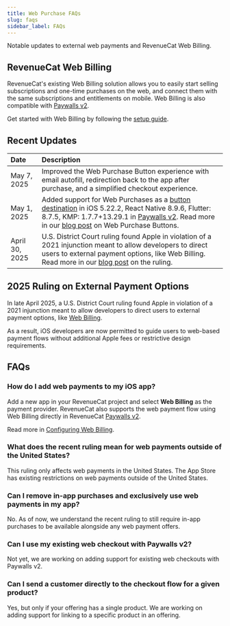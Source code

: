 ```yaml
---
title: Web Purchase FAQs
slug: faqs
sidebar_label: FAQs
---
```


Notable updates to external web payments and RevenueCat Web Billing.

## RevenueCat Web Billing

RevenueCat's existing Web Billing solution allows you to easily start selling subscriptions and one-time purchases on the web, and connect them with the same subscriptions and entitlements on mobile. Web Billing is also compatible with [Paywalls v2](https://www.revenuecat.com/blog/growth/introducing-web-paywall-buttons/).

Get started with Web Billing by following the [setup guide](/web/web-billing/overview).

## Recent Updates

| Date           | Description                                                                                                                                                                                                                                                                                                                                                    |
| :------------- | :------------------------------------------------------------------------------------------------------------------------------------------------------------------------------------------------------------------------------------------------------------------------------------------------------------------------------------------------------------- |
| May 7, 2025    | Improved the Web Purchase Button experience with email autofill, redirection back to the app after purchase, and a simplified checkout experience.                                                                                                                                                                                                             |
| May 1, 2025    | Added support for Web Purchases as a [button destination](/tools/paywalls-v2/creating-paywalls/web-purchase-button) in iOS 5.22.2, React Native 8.9.6, Flutter: 8.7.5, KMP: 1.7.7+13.29.1 in [Paywalls v2](/tools/paywalls-v2). Read more in our [blog post](https://www.revenuecat.com/blog/growth/introducing-web-paywall-buttons/) on Web Purchase Buttons. |
| April 30, 2025 | U.S. District Court ruling found Apple in violation of a 2021 injunction meant to allow developers to direct users to external payment options, like Web Billing. Read more in our [blog post](https://www.revenuecat.com/blog/growth/apple-anti-steering-ruling-monetization-strategy/) on the ruling.                                                        |

## 2025 Ruling on External Payment Options

In late April 2025, a U.S. District Court ruling found Apple in violation of a 2021 injunction meant to allow developers to direct users to external payment options, like [Web Billing](/web/web-billing/overview).

As a result, iOS developers are now permitted to guide users to web-based payment flows without additional Apple fees or restrictive design requirements.

## FAQs

### How do I add web payments to my iOS app?

Add a new app in your RevenueCat project and select **Web Billing** as the payment provider. RevenueCat also supports the web payment flow using Web Billing directly in RevenueCat [Paywalls v2](/tools/paywalls-v2).

Read more in [Configuring Web Billing](/web/web-billing/product-setup).

### What does the recent ruling mean for web payments outside of the United States?

This ruling only affects web payments in the United States. The App Store has existing restrictions on web payments outside of the United States.

### Can I remove in-app purchases and exclusively use web payments in my app?

No. As of now, we understand the recent ruling to still require in-app purchases to be available alongside any web payment offers.

### Can I use my existing web checkout with Paywalls v2?

Not yet, we are working on adding support for existing web checkouts with Paywalls v2.

### Can I send a customer directly to the checkout flow for a given product?

Yes, but only if your offering has a single product. We are working on adding support for linking to a specific product in an offering.
